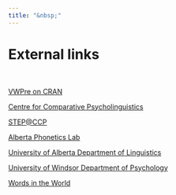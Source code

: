 ```yaml
---
title: "&nbsp;"
---
```


# External links
<BR>

<a href="https://CRAN.R-project.org/package=VWPre" target="_blank">VWPre on CRAN</a> 

<a href="http://ccp.artsrn.ualberta.ca/" target="_blank">Centre for Comparative Psycholinguistics</a>

<a href="http://ccp.artsrn.ualberta.ca/stepccp/" target="_blank">STEP@CCP</a>

<a href="http://aphl.artsrn.ualberta.ca/" target="_blank">Alberta Phonetics Lab</a>

<a href="http://www.linguistics.ualberta.ca/" target="_blank">University of Alberta Department of Linguistics</a>

<a href="http://uwindsor.ca/psychology/" target="_blank">University of Windsor Department of Psychology</a>

<a href="http://wordsintheworld.ca/" target="_blank">Words in the World</a>

<br><br>